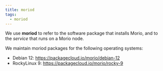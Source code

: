 ```yaml
---
title: moriod
tags:
  - moriod
---
```



We use **moriod** to refer to the software package that installs Morio, and to the
_service_ that runs on a Morio node.

We maintain moriod packages for the following operating systems:

- Debian 12: https://packagecloud.io/morio/debian-12
- RockyLinux 9: https://packagecloud.io/morio/rocky-9

<ClusterDiagram />

